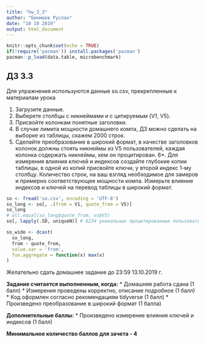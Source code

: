 ```yaml
---
title: "hw_3_3"
author: "Бикмаев Руслан"
date: "10 10 2019"
output: html_document
---
```


```r
knitr::opts_chunk$set(echo = TRUE)
if(!require('pacman')) install.packages('pacman')
pacman::p_load(data.table, microbenchmark)
```
## ДЗ 3.3

Для упражнения используются  данные so.csv, прекрепленные к материалам урока

1. Загрузите данные.
2. Выберете столбцы с никнеймами  и с цитируемым (V1, V5).
3. Присвойте колонкам понятные заголовки.
4. В случае лимита мощности домашнего компа, ДЗ можно сделать на выборке из таблицы, скажем 2000 строк.
5. Сделайте преобразование в широкий формат, в качестве заголовков колонок должны стоять никнеймы из V5 пользователей, каждая колонка содержать никнеймы, кем он процитирован.
6*. Для измерения влияния ключей и индексов создайте  глубокие копии таблицы, в одной из копий присвойте ключи, у второй индекс 1-му столбцу. Количество строк, на ваш взгляд необходимое для замеров и примерно соответствующее мощности компа. Измерьте влияние индексов и ключей на перевод таблицы в широкий формат.

```r

so <- fread('so.csv', encoding = 'UTF-8')
so_long <- so[, .(from = V1, quote_from = V5)]
so_long
# all.equal(so_long$quote_from, so$V5)
so[, lapply(.SD, uniqueN)] # 6234 уникальных процитированных пользователей???

so_wide <- dcast(
  so_long,
  from ~ quote_from,
  value.var = 'from',
  fun.aggregate = function(x) max(x)
)
```



Желательно сдать домашнее задание до 23:59 13.10.2019 г.

**Задание считается выполненным, когда:**
 * Домашняя работа сдана (1 балл)
 * Измерения проведены корректно, описание подробное (1 балл)
 * Код оформлен согласно рекомендациям tidyverse (1 балл)
 * Произведено преобразование в широкий формат (1 балла)
 

**Дополнительные баллы:**
* Произведено измерение влияния ключей и индексов (1 балл)
 
**Минимальное количество баллов для зачета - 4**

